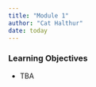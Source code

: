```yaml
---
title: "Module 1"
author: "Cat Halthur"
date: today
---
```


::: {.callout-tip}
### Learning Objectives

-  TBA
:::

